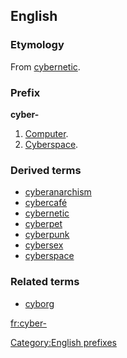 ==English==
===Etymology===
From [[cybernetic]].

===Prefix===
'''cyber-'''

#[[Computer]].
#[[Cyberspace]].

===Derived terms===
*[[cyberanarchism]]
*[[cybercafé]]
*[[cybernetic]]
*[[cyberpet]]
*[[cyberpunk]]
*[[cybersex]]
*[[cyberspace]]

===Related terms===
*[[cyborg]]

[[Category:English prefixes]]

[[fr:cyber-]]